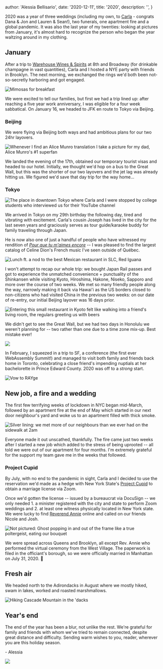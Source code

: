 
  author: 'Alessia Bellisario',
  date: '2020-12-11',
  title: '2020',
  description: '',
}


2020 was a year of three weddings (including my own, to [Carla](https://twitter.com/csandersonlaw) - congrats Dana & Jon and Lauren & Sean!), two funerals, one apartment fire and a global pandemic. It was also the last year of my twenties: looking at pictures from January, it's almost hard to recognize the person who began the year waltzing around in my clothing.

## January

After a trip to [Warehouse Wines & Spirits](https://www.warehousewinesandspirits.com/) at 8th and Broadway (for drinkable champagne in vast quantities), Carla and I hosted a NYE party with friends in Brooklyn. The next morning, we exchanged the rings we'd both been not-so-secretly harboring and got engaged.

![Mimosas for breakfast](engagement.jpg)

We were excited to tell our families, but first we had a trip lined up: after reaching a five year work anniversary, I was eligible for a four week sabbatical. On January 16, we headed to JFK en route to Tokyo via Beijing.

### Beijing

We were flying via Beijing both ways and had ambitious plans for our two 24hr layovers.

![Whenever I find an Alice Munro translation I take a picture for my dad, Alice Munro's #1 superfan](beijing2.jpg)

We landed the evening of the 17th, obtained our temporary tourist visas and headed to our hotel. Initially, we thought we'd hop on a bus to the Great Wall, but this was the shorter of our two layovers and the jet lag was already hitting us. We figured we'd save that day trip for the way home...

### Tokyo

![The place in downtown Tokyo where Carla and I were stopped by college students who interviewed us for their YouTube channel](japan4.jpg)

We arrived in Tokyo on my 29th birthday the following day, tired and vibrating with excitement. Carla's cousin Joseph has lived in the city for the last seven years and graciously serves as tour guide/karaoke buddy for family traveling through Japan.

He is now also one of just a handful of people who have witnessed my rendition of [_Pour que tu m'aimes encore_](https://www.youtube.com/watch?v=AzaTyxMduH4) -- I was pleased to find the largest catalog of Celine Dion's French music I've seen outside of Québec.

![Lunch ft. a nod to the best Mexican restaurant in SLC, Red Iguana](japan6.jpg)

I won't attempt to recap our whole trip: we bought Japan Rail passes and got to experience the unmatched convenience + punctuality of the Shinkansen while visiting Kyoto, Hiroshima, Hakone, Niseko, Sapporo and more over the course of two weeks. We met so many friendly people along the way, narrowly making it back via Hawai'i as the US borders closed to non-citizens who had visited China in the previous two weeks: on our date of re-entry, our initial Beijing layover was 16 days prior.

![Entering this small restaurant in Kyoto felt like walking into a friend's living room, the regulars greeting us with beers](japan11.jpg)

We didn't get to see the Great Wall, but we had two days in Honolulu we weren't planning for -- two rather than one due to a time zone mix-up. Best mistake ever!

![](hawaii2.JPG)

In February, I squeezed in a trip to SF, a conference (the first ever WebAssembly Summit!) and managed to visit both family and friends back home in Toronto, celebrating a close friend's impending nuptials at her bachelorette in Prince Edward County. 2020 was off to a _strong_ start.

![Vow to RAYge](pec.jpg)

## New job, a fire and a wedding

The first few terrifying weeks of lockdown in NYC began mid-March, followed by an apartment fire at the end of May which started in our next door neighbour's yard and woke us to an apartment filled with thick smoke.

![Silver lining: we met more of our neighbours than we ever had on the sidewalk at 2am](fire.jpg)

Everyone made it out unscathed, thankfully. The fire came just two weeks after I started a new job which added to the stress of being uprooted -- all told we were out of our apartment for four months. I'm extremely grateful for the support my team gave me in the weeks that followed.

### Project Cupid

By July, with no end to the pandemic in sight, Carla and I decided to use the reservation we'd made as a hedge with New York State's [Project Cupid](nyc.gov/Cupid) to obtain a marriage license via Zoom.

Once we'd gotten the license -- issued by a bureaucrat via DocuSign -- we only needed 1. a minister registered with the city and state to perform Zoom weddings and 2. at least one witness physically located in New York state. We were lucky to find [Reverend Annie](https://www.revannienyc.com/) online and called on our friends Nicole and Josh.

![Not pictured: Ghost popping in and out of the frame like a true poltergeist, eating our bouquet](wedding.png)

We were spread across Queens and Brooklyn, all except Rev. Annie who performed the virtual ceremony from the West Village. The paperwork is filed in the officiant's borough, so we were officially married in Manhattan on July 31, 2020. 🎉

## Fresh air

We headed north to the Adirondacks in August where we mostly hiked, swam in lakes, worked and roasted marshmallows.

![Hiking Cascade Mountain in the 'dacks](dacks2.jpg)

## Year's end

The end of the year has been a blur, not unlike the rest. We're grateful for family and friends with whom we've tried to remain connected, despite great distance and difficulty. Sending warm wishes to you, reader, wherever you are this holiday season.

\- Alessia

![](japan12.jpg)
